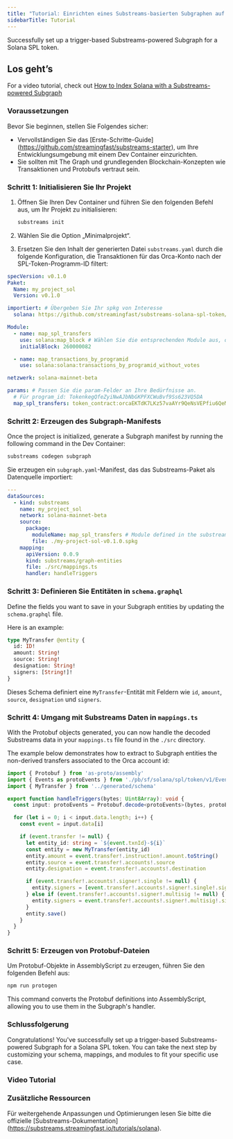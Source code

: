 ```yaml
---
title: "Tutorial: Einrichten eines Substreams-basierten Subgraphen auf Solana"
sidebarTitle: Tutorial
---
```


Successfully set up a trigger-based Substreams-powered Subgraph for a Solana SPL token.

## Los geht’s

For a video tutorial, check out [How to Index Solana with a Substreams-powered Subgraph](/sps/tutorial/#video-tutorial)

### Voraussetzungen

Bevor Sie beginnen, stellen Sie Folgendes sicher:

- Vervollständigen Sie das [Erste-Schritte-Guide] (https://github.com/streamingfast/substreams-starter), um Ihre Entwicklungsumgebung mit einem Dev Container einzurichten.
- Sie sollten mit The Graph und grundlegenden Blockchain-Konzepten wie Transaktionen und Protobufs vertraut sein.

### Schritt 1: Initialisieren Sie Ihr Projekt

1. Öffnen Sie Ihren Dev Container und führen Sie den folgenden Befehl aus, um Ihr Projekt zu initialisieren:

   ```bash
   substreams init
   ```

2. Wählen Sie die Option „Minimalprojekt“.

3. Ersetzen Sie den Inhalt der generierten Datei `substreams.yaml` durch die folgende Konfiguration, die Transaktionen für das Orca-Konto nach der SPL-Token-Programm-ID filtert:

```yaml
specVersion: v0.1.0
Paket:
  Name: my_project_sol
  Version: v0.1.0

importiert: # Übergeben Sie Ihr spkg von Interesse
  solana: https://github.com/streamingfast/substreams-solana-spl-token/raw/master/tokens/solana-spl-token-v0.1.0.spkg

Module:
  - name: map_spl_transfers
    use: solana:map_block # Wählen Sie die entsprechenden Module aus, die in Ihrem spkg verfügbar sind
    initialBlock: 260000082

  - name: map_transactions_by_programid
    use: solana:solana:transactions_by_programid_without_votes

netzwerk: solana-mainnet-beta

params: # Passen Sie die param-Felder an Ihre Bedürfnisse an.
  # Für program_id: TokenkegQfeZyiNwAJbNbGKPFXCWuBvf9Ss623VQ5DA
  map_spl_transfers: token_contract:orcaEKTdK7LKz57vaAYr9QeNsVEPfiu6QeMU1kektZE
```

### Schritt 2: Erzeugen des Subgraph-Manifests

Once the project is initialized, generate a Subgraph manifest by running the following command in the Dev Container:

```bash
substreams codegen subgraph
```

Sie erzeugen ein `subgraph.yaml`-Manifest, das das Substreams-Paket als Datenquelle importiert:

```yaml
---
dataSources:
  - kind: substreams
    name: my_project_sol
    network: solana-mainnet-beta
    source:
      package:
        moduleName: map_spl_transfers # Module defined in the substreams.yaml
        file: ./my-project-sol-v0.1.0.spkg
    mapping:
      apiVersion: 0.0.9
      kind: substreams/graph-entities
      file: ./src/mappings.ts
      handler: handleTriggers
```

### Schritt 3: Definieren Sie Entitäten in `schema.graphql`

Define the fields you want to save in your Subgraph entities by updating the `schema.graphql` file.

Here is an example:

```graphql
type MyTransfer @entity {
  id: ID!
  amount: String!
  source: String!
  designation: String!
  signers: [String!]!
}
```

Dieses Schema definiert eine `MyTransfer`-Entität mit Feldern wie `id`, `amount`, `source`, `designation` und `signers`.

### Schritt 4: Umgang mit Substreams Daten in `mappings.ts`

With the Protobuf objects generated, you can now handle the decoded Substreams data in your `mappings.ts` file found in the `./src` directory.

The example below demonstrates how to extract to Subgraph entities the non-derived transfers associated to the Orca account id:

```ts
import { Protobuf } from 'as-proto/assembly'
import { Events as protoEvents } from './pb/sf/solana/spl/token/v1/Events'
import { MyTransfer } from '../generated/schema'

export function handleTriggers(bytes: Uint8Array): void {
  const input: protoEvents = Protobuf.decode<protoEvents>(bytes, protoEvents.decode)

  for (let i = 0; i < input.data.length; i++) {
    const event = input.data[i]

    if (event.transfer != null) {
      let entity_id: string = `${event.txnId}-${i}`
      const entity = new MyTransfer(entity_id)
      entity.amount = event.transfer!.instruction!.amount.toString()
      entity.source = event.transfer!.accounts!.source
      entity.designation = event.transfer!.accounts!.destination

      if (event.transfer!.accounts!.signer!.single != null) {
        entity.signers = [event.transfer!.accounts!.signer!.single!.signer]
      } else if (event.transfer!.accounts!.signer!.multisig != null) {
        entity.signers = event.transfer!.accounts!.signer!.multisig!.signers
      }
      entity.save()
    }
  }
}
```

### Schritt 5: Erzeugen von Protobuf-Dateien

Um Protobuf-Objekte in AssemblyScript zu erzeugen, führen Sie den folgenden Befehl aus:

```bash
npm run protogen
```

This command converts the Protobuf definitions into AssemblyScript, allowing you to use them in the Subgraph's handler.

### Schlussfolgerung

Congratulations! You've successfully set up a trigger-based Substreams-powered Subgraph for a Solana SPL token. You can take the next step by customizing your schema, mappings, and modules to fit your specific use case.

### Video Tutorial

<VideoEmbed title="How to Index Solana with a Substreams-powered Subgraph" youtube="RmKi-Nq9E_A" />

### Zusätzliche Ressourcen

Für weitergehende Anpassungen und Optimierungen lesen Sie bitte die offizielle [Substreams-Dokumentation] (https://substreams.streamingfast.io/tutorials/solana).
